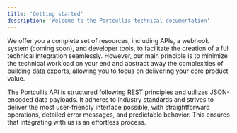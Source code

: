 ```yaml
---
title: 'Getting started'
description: 'Welcome to the Portcullis technical documentation'
---
```


We offer you a complete set of resources, including APIs, a webhook system (coming soon), and developer tools, to facilitate the creation of a full technical integration seamlessly. However, our main principle is to minimize the technical workload on your end and abstract away the complexities of building data exports, allowing you to focus on delivering your core product value.

The Portcullis API is structured following REST principles and utilizes JSON-encoded data payloads. It adheres to industry standards and strives to deliver the most user-friendly interface possible, with straightforward operations, detailed error messages, and predictable behavior. This ensures that integrating with us is an effortless process.